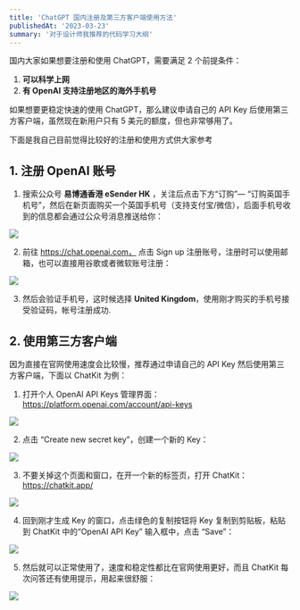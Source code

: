 ```yaml
---
title: 'ChatGPT 国内注册及第三方客户端使用方法'
publishedAt: '2023-03-23'
summary: '对于设计师我推荐的代码学习大纲'
---
```


国内大家如果想要注册和使用 ChatGPT，需要满足 2 个前提条件：

1. **可以科学上网**
2. **有 OpenAI 支持注册地区的海外手机号**

如果想要更稳定快速的使用 ChatGPT，那么建议申请自己的 API Key 后使用第三方客户端，虽然现在新用户只有 5 美元的额度，但也非常够用了。

下面是我自己目前觉得比较好的注册和使用方式供大家参考

## 1. 注册 OpenAI 账号

1. 搜索公众号 **易博通香港 eSender HK** ，关注后点击下方“订购”— “订购英国手机号”，然后在新页面购买一个英国手机号（支持支付宝/微信），后面手机号收到的信息都会通过公众号消息推送给你：

![](https://imagedelivery.net/8B08sdLvw783CQcaKhUoYw/24a50e2c-6796-403a-98a4-f1416db58400/public)

2. 前往 https://chat.openai.com， 点击 Sign up 注册账号，注册时可以使用邮箱，也可以直接用谷歌或者微软账号注册：

![](https://imagedelivery.net/8B08sdLvw783CQcaKhUoYw/3299977a-73bc-40de-020d-64971f42e100/public)

3. 然后会验证手机号，这时候选择 **United Kingdom**，使用刚才购买的手机号接受验证码，帐号注册成功.

## 2. 使用第三方客户端

因为直接在官网使用速度会比较慢，推荐通过申请自己的 API Key 然后使用第三方客户端，下面以 ChatKit 为例：

1. 打开个人 OpenAI API Keys 管理界面：https://platform.openai.com/account/api-keys

![](https://imagedelivery.net/8B08sdLvw783CQcaKhUoYw/131664ce-09f7-436c-d1c4-9f38c9482700/public)

2. 点击 “Create new secret key”，创建一个新的 Key：

![](https://imagedelivery.net/8B08sdLvw783CQcaKhUoYw/8c5347fc-2ee9-4965-d465-259fe99bf500/public)

3. 不要关掉这个页面和窗口，在开一个新的标签页，打开 ChatKit：https://chatkit.app/

![](https://imagedelivery.net/8B08sdLvw783CQcaKhUoYw/5a138cc3-b5a4-49d4-6bdd-289cbda4ed00/public)

4. 回到刚才生成 Key 的窗口，点击绿色的复制按钮将 Key 复制到剪贴板，粘贴到 ChatKit 中的“OpenAI API Key” 输入框中，点击 “Save”：

![](https://imagedelivery.net/8B08sdLvw783CQcaKhUoYw/7c7219a2-8300-48c6-a48b-f4b84e611200/public)

5. 然后就可以正常使用了，速度和稳定性都比在官网使用更好，而且 ChatKit 每次问答还有使用提示，用起来很舒服：

![](https://imagedelivery.net/8B08sdLvw783CQcaKhUoYw/26d70d2e-bc48-407f-26e9-ac780e396700/public)
